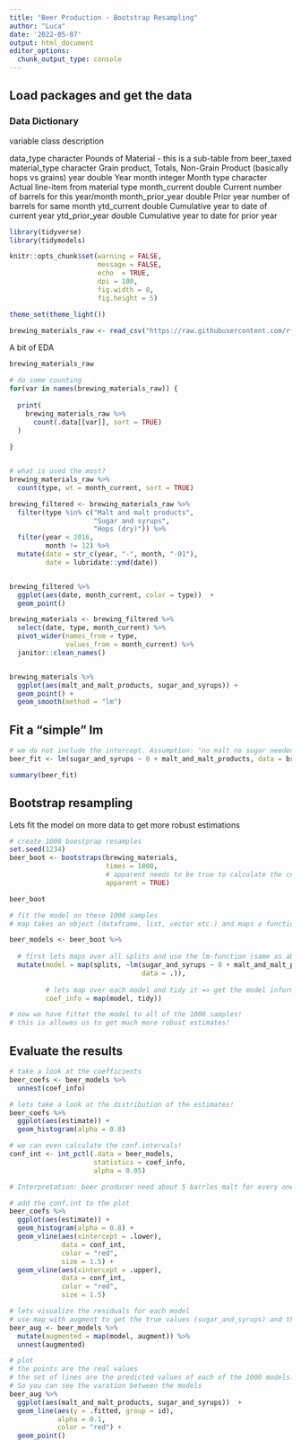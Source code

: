 ```yaml
---
title: "Beer Production - Bootstrap Resampling"
author: "Luca"
date: '2022-05-07'
output: html_document
editor_options: 
  chunk_output_type: console
---
```


## Load packages and get the data

### Data Dictionary

variable                    class               description

data_type                 	character 	        Pounds of Material - this is a sub-table from beer_taxed
material_type             	character         	Grain product, Totals, Non-Grain Product (basically hops vs grains)
year 	                      double 	            Year
month                     	integer            	Month
type                        character         	Actual line-item from material type
month_current             	double 	            Current number of barrels for this year/month
month_prior_year          	double 	            Prior year number of barrels for same month
ytd_current               	double            	Cumulative year to date of current year
ytd_prior_year            	double 	            Cumulative year to date for prior year

```r
library(tidyverse)
library(tidymodels)

knitr::opts_chunk$set(warning = FALSE,
                      message = FALSE,
                      echo  = TRUE,
                      dpi = 100,
                      fig.width = 8,
                      fig.height = 5)

theme_set(theme_light())

brewing_materials_raw <- read_csv("https://raw.githubusercontent.com/rfordatascience/tidytuesday/master/data/2020/2020-03-31/brewing_materials.csv")

```

A bit of EDA

```r
brewing_materials_raw

# do some counting
for(var in names(brewing_materials_raw)) {
  
  print(
    brewing_materials_raw %>% 
      count(.data[[var]], sort = TRUE)
  )
  
}


# what is used the most?
brewing_materials_raw %>% 
  count(type, wt = month_current, sort = TRUE)
```



```r
brewing_filtered <- brewing_materials_raw %>%
  filter(type %in% c("Malt and malt products",
                     "Sugar and syrups",
                     "Hops (dry)")) %>% 
  filter(year < 2016,
         month != 12) %>% 
  mutate(date = str_c(year, "-", month, "-01"),
         date = lubridate::ymd(date))


brewing_filtered %>% 
  ggplot(aes(date, month_current, color = type))  +
  geom_point()
```


```r
brewing_materials <- brewing_filtered %>% 
  select(date, type, month_current) %>% 
  pivot_wider(names_from = type,
              values_from = month_current) %>% 
  janitor::clean_names()


brewing_materials %>% 
  ggplot(aes(malt_and_malt_products, sugar_and_syrups)) +
  geom_point() + 
  geom_smooth(method = "lm")
```



## Fit a "simple" lm

```r
# we do not include the intercept. Assumption: "no malt no sugar needed"
beer_fit <- lm(sugar_and_syrups ~ 0 + malt_and_malt_products, data = brewing_materials)

summary(beer_fit)
```


## Bootstrap resampling

Lets fit the model on more data to get more robust estimations

```r
# create 1000 boostprap resamples
set.seed(1234)
beer_boot <- bootstraps(brewing_materials,
                        times = 1000,
                        # apparent needs to be true to calculate the conf.int. (see below!)
                        apparent = TRUE)

beer_boot
```



```r
# fit the model on these 1000 samples
# map takes an object (dataframe, list, vector etc.) and maps a function to it!

beer_models <- beer_boot %>% 
  
  # first lets maps over all splits and use the lm-function (same as above)
  mutate(model = map(splits, ~lm(sugar_and_syrups ~ 0 + malt_and_malt_products, 
                                 data = .)),
         
         # lets map over each model and tidy it => get the model informations!
         coef_info = map(model, tidy))

# now we have fittet the model to all of the 1000 samples!
# this is allowes us to get much more robust estimates!
```


## Evaluate the results

```r
# take a look at the coefficients
beer_coefs <- beer_models %>% 
  unnest(coef_info)

# lets take a look at the distribution of the estimates!
beer_coefs %>% 
  ggplot(aes(estimate)) + 
  geom_histogram(alpha = 0.8)
```


```r
# we can even calculate the conf.intervals! 
conf_int <- int_pctl(.data = beer_models,
                     statistics = coef_info,
                     alpha = 0.05)

# Interpretation: beer producer need about 5 barrles malt for every one barrel of sugar

# add the conf.int to the plot 
beer_coefs %>% 
  ggplot(aes(estimate)) +
  geom_histogram(alpha = 0.8) + 
  geom_vline(aes(xintercept = .lower), 
             data = conf_int,
             color = "red",
             size = 1.5) + 
  geom_vline(aes(xintercept = .upper),
             data = conf_int,
             color = "red",
             size = 1.5)
```


```r
# lets visualize the residuals for each model
# use map with augment to get the true values (sugar_and_syrups) and the fitted values (.fitted)
beer_aug <- beer_models %>% 
  mutate(augmented = map(model, augment)) %>% 
  unnest(augmented)

# plot
# the points are the real values
# the set of lines are the predicted values of each of the 1000 models!
# So you can see the varation between the models
beer_aug %>% 
  ggplot(aes(malt_and_malt_products, sugar_and_syrups))  +
  geom_line(aes(y = .fitted, group = id),
            alpha = 0.1,
            color = "red") +
  geom_point()
```

